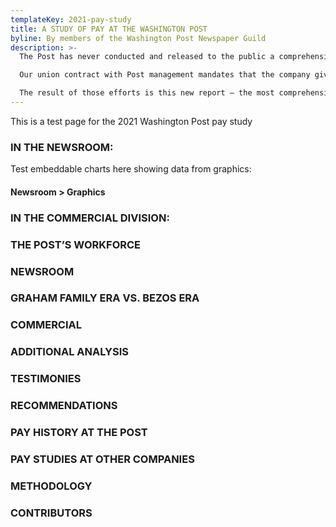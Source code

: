 ```yaml
---
templateKey: 2021-pay-study
title: A STUDY OF PAY AT THE WASHINGTON POST
byline: By members of the Washington Post Newspaper Guild
description: >-
  The Post has never conducted and released to the public a comprehensive pay study of its own. So this year, Post Guild decided to do one itself.

  Our union contract with Post management mandates that the company give us pay data on Guild-covered employees on an annual basis. We requested this information in July 2019 and spent four months analyzing the data, a reporting effort led by Pulitzer Prize-winning data journalist Steven Rich and supported by a team of dozens of other Post Guild members. We took care to protect the integrity of the data and the privacy of our members.

  The result of those efforts is this new report — the most comprehensive study to date of pay at The Washington Post.
---
```


This is a test page for the 2021 Washington Post pay study

### IN THE NEWSROOM:

Test embeddable charts here showing data from graphics:

<h4>Newsroom > Graphics</h4>
<PercentilePlot
  path="News/Graphics/Overall/All Guild-eligible"
  domain={[80000, 140000]}
/>
<PercentilePlot path="News/Graphics/Overall/Men" domain={[80000, 140000]} />
<PercentilePlot path="News/Graphics/Overall/Women" domain={[80000, 140000]} />

### IN THE COMMERCIAL DIVISION:

### THE POST’S WORKFORCE

### NEWSROOM

### GRAHAM FAMILY ERA VS. BEZOS ERA

### COMMERCIAL

### ADDITIONAL ANALYSIS

### TESTIMONIES

### RECOMMENDATIONS

### PAY HISTORY AT THE POST

### PAY STUDIES AT OTHER COMPANIES

### METHODOLOGY

### CONTRIBUTORS
